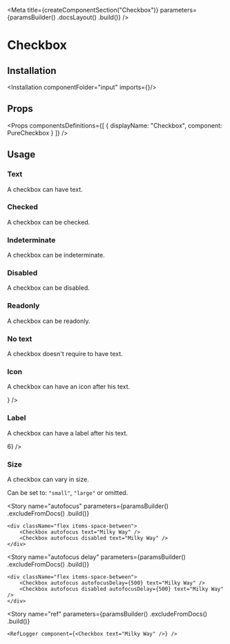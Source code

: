 
<Meta
    title={createComponentSection("Checkbox")}
    parameters={paramsBuilder()
        .docsLayout(<ReactComponentsLayout semanticPath="/modules/checkbox" />)
        .build()}
/>

# Checkbox

## Installation

<Installation componentFolder="input" imports={<Imports />}/>

## Props

<HocWarning componentName="Checkbox" semanticPath="modules/checkbox/" />

<Props
    componentsDefinitions={[
        { displayName: "Checkbox", component: PureCheckbox }
    ]}
/>

## Usage

### Text

A checkbox can have text.

<Preview>
    <Story name="text">
        <Checkbox text="Milky Way" />
    </Story>
</Preview>

### Checked

A checkbox can be checked.

<Preview>
    <Story name="checked">
        <Checkbox defaultChecked text="Milky Way" />
    </Story>
</Preview>

### Indeterminate

A checkbox can be indeterminate.

<Preview>
    <Story name="indeterminate">
        <Checkbox defaultIndeterminate text="Supernova" />
    </Story>
</Preview>

### Disabled

A checkbox can be disabled.

<Preview>
    <Story name="disabled">
        <Checkbox disabled text="Milky Way" />
    </Story>
</Preview>

### Readonly

A checkbox can be readonly.

<Preview>
    <Story name="readonly">
        <Checkbox readOnly text="Milky Way" />
    </Story>
</Preview>

### No text

A checkbox doesn't require to have text.

<Preview>
    <Story name="no text">
        <Checkbox />
    </Story>
</Preview>

### Icon

A checkbox can have an icon after his text.

<Preview>
    <Story name="icon">
        <Checkbox text="Email" icon={<CommunicationIcon />} />
    </Story>
</Preview>

### Label

A checkbox can have a label after his text.

<Preview>
    <Story name="label">
        <Checkbox text="Email" label={<Label>6</Label>} />
    </Story>
</Preview>

### Size

A checkbox can vary in size.

Can be set to: `"small"`, `"large"` or omitted.

<Preview>
    <Story name="size">
        <div className="flex items-lot-of-space-between">
            <Checkbox size="small" text="Milky Way" />
            <Checkbox text="Milky Way" />
            <Checkbox size="large" text="Milky Way" />
        </div>
    </Story>
</Preview>

<Story
    name="autofocus"
    parameters={paramsBuilder()
        .excludeFromDocs()
        .build()}
>
    <div className="flex items-space-between">
        <Checkbox autofocus text="Milky Way" />
        <Checkbox autofocus disabled text="Milky Way" />
    </div>
</Story>

<Story
    name="autofocus delay"
    parameters={paramsBuilder()
        .excludeFromDocs()
        .build()}
>
    <div className="flex items-space-between">
        <Checkbox autofocus autofocusDelay={500} text="Milky Way" />
        <Checkbox autofocus disabled autofocusDelay={500} text="Milky Way" />
    </div>
</Story>

<Story
    name="ref"
    parameters={paramsBuilder()
        .excludeFromDocs()
        .build()}
>
    <RefLogger component={<Checkbox text="Milky Way" />} />
</Story>
